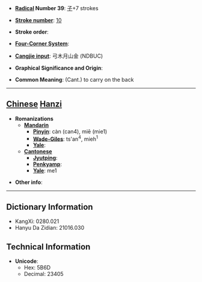 * '''[[Wiktionary:Chinese radical index| Radical]] Number 39''': [[Wiktionary:Chinese radical index 子|子]]+7 strokes

* '''[[Wiktionary:Chinese total strokes index|Stroke number]]''': [[Wiktionary:Chinese total strokes index 10|10]]

* '''Stroke order''': 

* '''[[Wiktionary:Chinese four corner index|Four-Corner System]]''': 

* '''[[Wiktionary:Chinese Cangjie index|Cangjie input]]''': 弓木月山金 (NDBUC)

* '''Graphical Significance and Origin''': 

* '''Common Meaning''': (Cant.) to carry on the back

----

== [[Chinese]] [[Hanzi]] ==

* '''Romanizations'''
** '''[[Mandarin]]'''
*** '''[[Pinyin]]''': càn (can4), miē (mie1)
*** '''[[Wade-Giles]]''': ts'an<sup>4</sup>, mieh<sup>1</sup>
*** '''[[Yale]]''': 
** '''[[Cantonese]]'''
*** '''[[Jyutping]]''':
*** '''[[Penkyamp]]''': 
*** '''[[Yale]]''': me1

* '''Other info''': 

----

== Dictionary Information ==

* KangXi: 0280.021
* Hanyu Da Zidian: 21016.030

== Technical Information ==

* '''Unicode''':
** Hex: 5B6D
** Decimal: 23405
